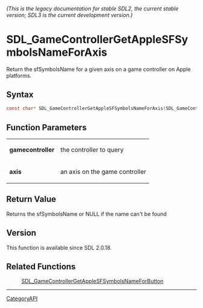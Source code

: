 ====== (This is the legacy documentation for stable SDL2, the current stable version; SDL3 is the current development version.) ======
= SDL_GameControllerGetAppleSFSymbolsNameForAxis =

Return the sfSymbolsName for a given axis on a game controller on Apple platforms.

== Syntax ==

<syntaxhighlight lang='c'>
const char* SDL_GameControllerGetAppleSFSymbolsNameForAxis(SDL_GameController *gamecontroller, SDL_GameControllerAxis axis);
</syntaxhighlight>

== Function Parameters ==

{|
|'''gamecontroller'''
|the controller to query
|-
|'''axis'''
|an axis on the game controller
|}

== Return Value ==

Returns the sfSymbolsName or NULL if the name can't be found

== Version ==

This function is available since SDL 2.0.18.

== Related Functions ==

:[[SDL_GameControllerGetAppleSFSymbolsNameForButton]]

----
[[CategoryAPI]]


